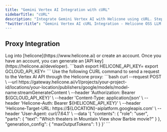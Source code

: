 ```yaml
---
title: "Gemini Vertex AI Integration with cURL"
sidebarTitle: "cURL"
description: "Integrate Gemini Vertex AI with Helicone using cURL. Step-by-step guide to set up proxy integration and send requests."
"twitter:title": "Gemini Vertex AI cURL Integration - Helicone OSS LLM Observability
---
```


## Proxy Integration

<Steps>
  <Step title="Create an account + Generate an API Key">
    Log into [helicone](https://www.helicone.ai) or create an account. Once you have an account, you
    can generate an [API key](https://helicone.ai/developer).
  </Step>
  <Step title="Set API keys as environment variables">
    ```bash
    export HELICONE_API_KEY=<your API key>
    export GCLOUD_API_KEY=<your Google Cloud API key>
    ```
  </Step>
  <Step title="Send a request using CURL">
    Use the following CURL command to send a request to the Vertex AI API through the Helicone proxy:
    ```bash
    curl --request POST \
      --url https://gateway.helicone.ai/v1/projects/your-project-id/locations/your-location/publishers/google/models/model-name:streamGenerateContent \
      --header 'Authorization: Bearer ${GCLOUD_API_KEY}' \
      --header 'Content-Type: application/json' \
      --header 'Helicone-Auth: Bearer ${HELICONE_API_KEY}' \
      --header 'Helicone-Target-URL: https://${LOCATION}-aiplatform.googleapis.com' \
      --header 'User-Agent: curl/7.64.1' \
      --data '{
      "contents": {
        "role": "user",
        "parts": {
          "text": "Which theaters in Mountain View show Barbie movie?"
        }
      },
      "generation_config": {
        "maxOutputTokens": 1
      }
    }'
    ```
  </Step>
</Steps>
